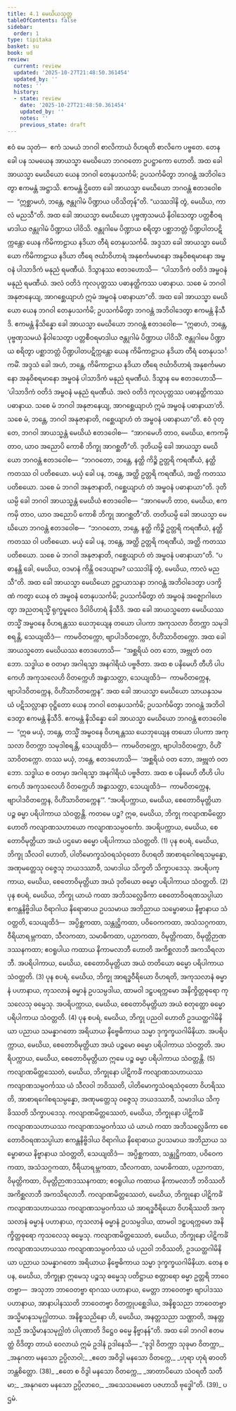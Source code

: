 ```yaml
---
title: 4.1 မေဃိယသုတ္တ
tableOfContents: false
sidebar:
  order: 1
type: tipitaka
basket: su
book: ud
review:
  current: review
  updated: '2025-10-27T21:48:50.361454'
  updated_by: ''
  notes: ''
  history:
  - state: review
    date: '2025-10-27T21:48:50.361454'
    updated_by: ''
    notes: ''
    previous_state: draft
---
```



<ReviewStatus review={frontmatter.review} showDetails={true} />

<HypothesisAnnotation frontmatter={frontmatter} />

<DynamicBreadcrumb />

<Division number="31" book="ud" e="ch" v="18" p="116">

<Paragraph number="248" book="ud">
ဧဝံ မေ သုတံ—  ဧကံ သမယံ ဘဂဝါ စာလိကာယံ ဝိဟရတိ စာလိကေ ပဗ္ဗတေ. တေန ခေါ ပန သမယေန အာယသ္မာ မေဃိယော ဘဂဝတော ဥပဋ္ဌာကော ဟောတိ. အထ ခေါ အာယသ္မာ မေဃိယော ယေန ဘဂဝါ တေနုပသင်္ကမိ; ဥပသင်္ကမိတွာ ဘဂဝန္တံ အဘိဝါဒေတွာ ဧကမန္တံ အဋ္ဌာသိ. ဧကမန္တံ ဌိတော ခေါ အာယသ္မာ မေဃိယော ဘဂဝန္တံ ဧတဒဝေါစ—  “ဣစ္ဆာမဟံ, ဘန္တေ, ဇန္တုဂါမံ ပိဏ္ဍာယ ပဝိသိတုန်”တိ. “ယဿဒါနိ တွံ, မေဃိယ, ကာလံ မညသီ”တိ.
</Paragraph>

<Paragraph number="249" book="ud">
အထ ခေါ အာယသ္မာ မေဃိယော ပုဗ္ဗဏှသမယံ နိဝါသေတွာ ပတ္တစီဝရမာဒါယ ဇန္တုဂါမံ ပိဏ္ဍာယ ပါဝိသိ. ဇန္တုဂါမေ ပိဏ္ဍာယ စရိတွာ ပစ္ဆာဘတ္တံ ပိဏ္ဍပါတပဋိက္ကန္တော ယေန ကိမိကာဠာယ နဒိယာ တီရံ တေနုပသင်္ကမိ. အဒ္ဒသာ ခေါ အာယသ္မာ မေဃိယော ကိမိကာဠာယ နဒိယာ တီရေ ဇင်္ဃာဝိဟာရံ အနုစင်္ကမမာနော အနုဝိစရမာနော အမ္ဗဝနံ ပါသာဒိကံ မနုညံ ရမဏီယံ. ဒိသွာနဿ ဧတဒဟောသိ—  “ပါသာဒိကံ ဝတိဒံ အမ္ဗဝနံ မနုညံ ရမဏီယံ. အလံ ဝတိဒံ ကုလပုတ္တဿ ပဓာနတ္ထိကဿ ပဓာနာယ. သစေ မံ ဘဂဝါ အနုဇာနေယျ, အာဂစ္ဆေယျာဟံ ဣမံ အမ္ဗဝနံ ပဓာနာယာ”တိ.
</Paragraph>

<Paragraph number="250" book="ud">
အထ ခေါ အာယသ္မာ မေဃိယော ယေန ဘဂဝါ တေနုပသင်္ကမိ; ဥပသင်္ကမိတွာ ဘဂဝန္တံ အဘိဝါဒေတွာ ဧကမန္တံ နိသီဒိ. ဧကမန္တံ နိသိန္နော ခေါ အာယသ္မာ မေဃိယော ဘဂဝန္တံ ဧတဒဝေါစ—
</Paragraph>

<Paragraph number="251" book="ud">
“ဣဓာဟံ, ဘန္တေ, ပုဗ္ဗဏှသမယံ နိဝါသေတွာ ပတ္တစီဝရမာဒါယ ဇန္တုဂါမံ ပိဏ္ဍာယ ပါဝိသိံ. ဇန္တုဂါမေ ပိဏ္ဍာယ စရိတွာ ပစ္ဆာဘတ္တံ ပိဏ္ဍပါတပဋိက္ကန္တော ယေန ကိမိကာဠာယ နဒိယာ တီရံ တေနုပသင်္ကမိံ. အဒ္ဒသံ ခေါ အဟံ, ဘန္တေ, ကိမိကာဠာယ နဒိယာ တီရေ ဇင်္ဃာဝိဟာရံ အနုစင်္ကမမာနော အနုဝိစရမာနော အမ္ဗဝနံ ပါသာဒိကံ မနုညံ ရမဏီယံ. ဒိသွာန မေ ဧတဒဟောသိ—  ‘ပါသာဒိကံ ဝတိဒံ အမ္ဗဝနံ မနုညံ ရမဏီယံ. အလံ ဝတိဒံ ကုလပုတ္တဿ ပဓာနတ္ထိကဿ ပဓာနာယ. သစေ မံ ဘဂဝါ အနုဇာနေယျ, အာဂစ္ဆေယျာဟံ ဣမံ အမ္ဗဝနံ ပဓာနာယာ’တိ. သစေ မံ, ဘန္တေ, ဘဂဝါ အနုဇာနာတိ, ဂစ္ဆေယျာဟံ တံ အမ္ဗဝနံ ပဓာနာယာ”တိ.
</Paragraph>

<Paragraph number="252" book="ud">
ဧဝံ ဝုတ္တေ, ဘဂဝါ အာယသ္မန္တံ မေဃိယံ ဧတဒဝေါစ—  “အာဂမေဟိ တာဝ, မေဃိယ, ဧကကမှိ တာဝ, ယာဝ အညောပိ ကောစိ ဘိက္ခု အာဂစ္ဆတီ”တိ.
</Paragraph>

<Paragraph number="253" book="ud">
ဒုတိယမ္ပိ ခေါ အာယသ္မာ မေဃိယော ဘဂဝန္တံ ဧတဒဝေါစ—  “ဘဂဝတော, ဘန္တေ, နတ္ထိ ကိဉ္စိ ဥတ္တရိ ကရဏီယံ, နတ္ထိ ကတဿ ဝါ ပတိစယော. မယှံ ခေါ ပန, ဘန္တေ, အတ္ထိ ဥတ္တရိ ကရဏီယံ, အတ္ထိ ကတဿ ပတိစယော. သစေ မံ ဘဂဝါ အနုဇာနာတိ, ဂစ္ဆေယျာဟံ တံ အမ္ဗဝနံ ပဓာနာယာ”တိ. ဒုတိယမ္ပိ ခေါ ဘဂဝါ အာယသ္မန္တံ မေဃိယံ ဧတဒဝေါစ—  “အာဂမေဟိ တာဝ, မေဃိယ, ဧကကမှိ တာဝ, ယာဝ အညောပိ ကောစိ ဘိက္ခု အာဂစ္ဆတီ”တိ.
</Paragraph>

<Paragraph number="254" book="ud">
တတိယမ္ပိ ခေါ အာယသ္မာ မေဃိယော ဘဂဝန္တံ ဧတဒဝေါစ—  “ဘဂဝတော, ဘန္တေ, နတ္ထိ ကိဉ္စိ ဥတ္တရိ ကရဏီယံ, နတ္ထိ ကတဿ ဝါ ပတိစယော. မယှံ ခေါ ပန, ဘန္တေ, အတ္ထိ ဥတ္တရိ ကရဏီယံ, အတ္ထိ ကတဿ ပတိစယော. သစေ မံ ဘဂဝါ အနုဇာနာတိ, ဂစ္ဆေယျာဟံ တံ အမ္ဗဝနံ ပဓာနာယာ”တိ. “ပဓာနန္တိ ခေါ, မေဃိယ, ဝဒမာနံ ကိန္တိ ဝဒေယျာမ? ယဿဒါနိ တွံ, မေဃိယ, ကာလံ မညသီ”တိ.
</Paragraph>

<Paragraph number="255" book="ud">
အထ ခေါ အာယသ္မာ မေဃိယော ဥဋ္ဌာယာသနာ ဘဂဝန္တံ အဘိဝါဒေတွာ ပဒက္ခိဏံ ကတွာ ယေန တံ အမ္ဗဝနံ တေနုပသင်္ကမိ; ဥပသင်္ကမိတွာ တံ အမ္ဗဝနံ အဇ္ဈောဂါဟေတွာ အညတရသ္မိံ ရုက္ခမူလေ ဒိဝါဝိဟာရံ နိသီဒိ. အထ ခေါ အာယသ္မတော မေဃိယဿ တသ္မိံ အမ္ဗဝနေ ဝိဟရန္တဿ ယေဘုယျေန တယော ပါပကာ အကုသလာ ဝိတက္ကာ သမုဒါစရန္တိ, သေယျထိဒံ—  ကာမဝိတက္ကော, ဗျာပါဒဝိတက္ကော, ဝိဟိံသာဝိတက္ကော.
</Paragraph>

<Paragraph number="256" book="ud">
အထ ခေါ အာယသ္မတော မေဃိယဿ ဧတဒဟောသိ—  “အစ္ဆရိယံ ဝတ ဘော, အဗ္ဘုတံ ဝတ ဘော. သဒ္ဓါယ စ ဝတမှာ အဂါရသ္မာ အနဂါရိယံ ပဗ္ဗဇိတာ. အထ စ ပနိမေဟိ တီဟိ ပါပကေဟိ အကုသလေဟိ ဝိတက္ကေဟိ အနွာသတ္တာ, သေယျထိဒံ—  ကာမဝိတက္ကေန, ဗျာပါဒဝိတက္ကေန, ဝိဟိံသာဝိတက္ကေန”.
</Paragraph>

<Paragraph number="257" book="ud">
အထ ခေါ အာယသ္မာ မေဃိယော သာယနှသမယံ ပဋိသလ္လာနာ ဝုဋ္ဌိတော ယေန ဘဂဝါ တေနုပသင်္ကမိ; ဥပသင်္ကမိတွာ ဘဂဝန္တံ အဘိဝါဒေတွာ ဧကမန္တံ နိသီဒိ. ဧကမန္တံ နိသိန္နော ခေါ အာယသ္မာ မေဃိယော ဘဂဝန္တံ ဧတဒဝေါစ—  “ဣဓ မယှံ, ဘန္တေ, တသ္မိံ အမ္ဗဝနေ ဝိဟရန္တဿ ယေဘုယျေန တယော ပါပကာ အကုသလာ ဝိတက္ကာ သမုဒါစရန္တိ, သေယျထိဒံ—  ကာမဝိတက္ကော, ဗျာပါဒဝိတက္ကော, ဝိဟိံသာဝိတက္ကော. တဿ မယှံ, ဘန္တေ, ဧတဒဟောသိ—  ‘အစ္ဆရိယံ ဝတ ဘော, အဗ္ဘုတံ ဝတ ဘော. သဒ္ဓါယ စ ဝတမှာ အဂါရသ္မာ အနဂါရိယံ ပဗ္ဗဇိတာ. အထ စ ပနိမေဟိ တီဟိ ပါပကေဟိ အကုသလေဟိ ဝိတက္ကေဟိ အနွာသတ္တာ, သေယျထိဒံ—  ကာမဝိတက္ကေန, ဗျာပါဒဝိတက္ကေန, ဝိဟိံသာဝိတက္ကေန’”.
</Paragraph>

<Paragraph number="258" book="ud">
“အပရိပက္ကာယ, မေဃိယ, စေတောဝိမုတ္တိယာ ပဉ္စ ဓမ္မာ ပရိပါကာယ သံဝတ္တန္တိ. ကတမေ ပဉ္စ?
</Paragraph>

<Paragraph number="259" book="ud">
ဣဓ, မေဃိယ, ဘိက္ခု ကလျာဏမိတ္တော ဟောတိ ကလျာဏသဟာယော ကလျာဏသမ္ပဝင်္ကော. အပရိပက္ကာယ, မေဃိယ, စေတောဝိမုတ္တိယာ အယံ ပဌမော ဓမ္မော ပရိပါကာယ သံဝတ္တတိ. (1)
</Paragraph>

<Paragraph number="260" book="ud">
ပုန စပရံ, မေဃိယ, ဘိက္ခု သီလဝါ ဟောတိ, ပါတိမောက္ခသံဝရသံဝုတော ဝိဟရတိ အာစာရဂေါစရသမ္ပန္နော, အဏုမတ္တေသု ဝဇ္ဇေသု ဘယဒဿာဝီ, သမာဒါယ သိက္ခတိ သိက္ခာပဒေသု. အပရိပက္ကာယ, မေဃိယ, စေတောဝိမုတ္တိယာ အယံ ဒုတိယော ဓမ္မော ပရိပါကာယ သံဝတ္တတိ. (2)
</Paragraph>

<Paragraph number="261" book="ud">
ပုန စပရံ, မေဃိယ, ဘိက္ခု ယာယံ ကထာ အဘိသလ္လေခိကာ စေတောဝိဝရဏသပ္ပါယာ ဧကန္တနိဗ္ဗိဒါယ ဝိရာဂါယ နိရောဓာယ ဥပသမာယ အဘိညာယ သမ္ဗောဓာယ နိဗ္ဗာနာယ သံဝတ္တတိ, သေယျထိဒံ—  အပ္ပိစ္ဆကထာ, သန္တုဋ္ဌိကထာ, ပဝိဝေကကထာ, အသံသဂ္ဂကထာ, ဝီရိယာရမ္ဘကထာ, သီလကထာ, သမာဓိကထာ, ပညာကထာ, ဝိမုတ္တိကထာ, ဝိမုတ္တိဉာဏဒဿနကထာ; ဧဝရူပါယ ကထာယ နိကာမလာဘီ ဟောတိ အကိစ္ဆလာဘီ အကသိရလာဘီ. အပရိပါကာယ, မေဃိယ, စေတောဝိမုတ္တိယာ အယံ တတိယော ဓမ္မော ပရိပါကာယ သံဝတ္တတိ. (3)
</Paragraph>

<Paragraph number="262" book="ud">
ပုန စပရံ, မေဃိယ, ဘိက္ခု အာရဒ္ဓဝီရိယော ဝိဟရတိ, အကုသလာနံ ဓမ္မာနံ ပဟာနာယ, ကုသလာနံ ဓမ္မာနံ ဥပသမ္ပဒါယ, ထာမဝါ ဒဠှပရက္ကမော အနိက္ခိတ္တဓုရော ကုသလေသု ဓမ္မေသု. အပရိပက္ကာယ, မေဃိယ, စေတောဝိမုတ္တိယာ အယံ စတုတ္ထော ဓမ္မော ပရိပါကာယ သံဝတ္တတိ. (4)
</Paragraph>

<Paragraph number="263" book="ud">
ပုန စပရံ, မေဃိယ, ဘိက္ခု ပညဝါ ဟောတိ ဥဒယတ္ထဂါမိနိယာ ပညာယ သမန္နာဂတော အရိယာယ နိဗ္ဗေဓိကာယ သမ္မာ ဒုက္ခက္ခယဂါမိနိယာ. အပရိပက္ကာယ, မေဃိယ, စေတောဝိမုတ္တိယာ အယံ ပဉ္စမော ဓမ္မော ပရိပါကာယ သံဝတ္တတိ. အပရိပက္ကာယ, မေဃိယ, စေတောဝိမုတ္တိယာ ဣမေ ပဉ္စ ဓမ္မာ ပရိပါကာယ သံဝတ္တန္တိ. (5)
</Paragraph>

<Paragraph number="264" book="ud">
ကလျာဏမိတ္တဿေတံ, မေဃိယ, ဘိက္ခုနော ပါဋိကင်္ခံ ကလျာဏသဟာယဿ ကလျာဏသမ္ပဝင်္ကဿ ယံ သီလဝါ ဘဝိဿတိ, ပါတိမောက္ခသံဝရသံဝုတော ဝိဟရိဿတိ, အာစာရဂေါစရသမ္ပန္နော, အဏုမတ္တေသု ဝဇ္ဇေသု ဘယဒဿာဝီ, သမာဒါယ သိက္ခိဿတိ သိက္ခာပဒေသု.
</Paragraph>

<Paragraph number="265" book="ud">
ကလျာဏမိတ္တဿေတံ, မေဃိယ, ဘိက္ခုနော ပါဋိကင်္ခံ ကလျာဏသဟာယဿ ကလျာဏသမ္ပဝင်္ကဿ ယံ ယာယံ ကထာ အဘိသလ္လေခိကာ စေတောဝိဝရဏသပ္ပါယာ ဧကန္တနိဗ္ဗိဒါယ ဝိရာဂါယ နိရောဓာယ ဥပသမာယ အဘိညာယ သမ္ဗောဓာယ နိဗ္ဗာနာယ သံဝတ္တတိ, သေယျထိဒံ—  အပ္ပိစ္ဆကထာ, သန္တုဋ္ဌိကထာ, ပဝိဝေကကထာ, အသံသဂ္ဂကထာ, ဝီရိယာရမ္ဘကထာ, သီလကထာ, သမာဓိကထာ, ပညာကထာ, ဝိမုတ္တိကထာ, ဝိမုတ္တိဉာဏဒဿနကထာ; ဧဝရူပါယ ကထာယ နိကာမလာဘီ ဘဝိဿတိ အကိစ္ဆလာဘီ အကသိရလာဘီ.
</Paragraph>

<Paragraph number="266" book="ud">
ကလျာဏမိတ္တဿေတံ, မေဃိယ, ဘိက္ခုနော ပါဋိကင်္ခံ ကလျာဏသဟာယဿ ကလျာဏသမ္ပဝင်္ကဿ ယံ အာရဒ္ဓဝီရိယော ဝိဟရိဿတိ အကုသလာနံ ဓမ္မာနံ ပဟာနာယ, ကုသလာနံ ဓမ္မာနံ ဥပသမ္ပဒါယ, ထာမဝါ ဒဠှပရက္ကမော အနိက္ခိတ္တဓုရော ကုသလေသု ဓမ္မေသု.
</Paragraph>

<Paragraph number="267" book="ud">
ကလျာဏမိတ္တဿေတံ, မေဃိယ, ဘိက္ခုနော ပါဋိကင်္ခံ ကလျာဏသဟာယဿ ကလျာဏသမ္ပဝင်္ကဿ ယံ ပညဝါ ဘဝိဿတိ, ဥဒယတ္ထဂါမိနိယာ ပညာယ သမန္နာဂတော အရိယာယ နိဗ္ဗေဓိကာယ သမ္မာ ဒုက္ခက္ခယဂါမိနိယာ.
</Paragraph>

<Paragraph number="268" book="ud">
တေန စ ပန, မေဃိယ, ဘိက္ခုနာ ဣမေသု ပဉ္စသု ဓမ္မေသု ပတိဋ္ဌာယ စတ္တာရော ဓမ္မာ ဥတ္တရိ ဘာဝေတဗ္ဗာ—  အသုဘာ ဘာဝေတဗ္ဗာ ရာဂဿ ပဟာနာယ, မေတ္တာ ဘာဝေတဗ္ဗာ ဗျာပါဒဿ ပဟာနာယ, အာနာပါနဿတိ ဘာဝေတဗ္ဗာ ဝိတက္ကုပစ္ဆေဒါယ, အနိစ္စသညာ ဘာဝေတဗ္ဗာ အသ္မိမာနသမုဂ္ဃါတာယ. အနိစ္စသညိနော ဟိ, မေဃိယ, အနတ္တသညာ သဏ္ဌာတိ, အနတ္တသညီ အသ္မိမာနသမုဂ္ဃါတံ ပါပုဏာတိ ဒိဋ္ဌေဝ ဓမ္မေ နိဗ္ဗာနန်”တိ.
</Paragraph>

<Paragraph number="269" book="ud">
အထ ခေါ ဘဂဝါ ဧတမတ္ထံ ဝိဒိတွာ တာယံ ဝေလာယံ ဣမံ ဥဒါနံ ဥဒါနေသိ—
</Paragraph>

<Paragraph number="270" type="verses" book="ud">
_“ခုဒ္ဒါ ဝိတက္ကာ သုခုမာ ဝိတက္ကာ,_  
_အနုဂတာ မနသော ဥပ္ပိလာဝါ;_  
_ဧတေ အဝိဒွါ မနသော ဝိတက္ကေ,_  
_ဟုရာ ဟုရံ ဓာဝတိ ဘန္တစိတ္တော. (38)_  

</Paragraph>

<Paragraph number="271" type="verses" book="ud">
_ဧတေ စ ဝိဒွါ မနသော ဝိတက္ကေ,_  
_အာတာပိယော သံဝရတီ သတီမာ;_  
_အနုဂတေ မနသော ဥပ္ပိလာဝေ,_  
_အသေသမေတေ ပဇဟာသိ ဗုဒ္ဓေါ”တိ. (39)_  


</Paragraph>
</Division>

<Paragraph number="272" type="center" book="ud">
ပဌမံ.
</Paragraph>